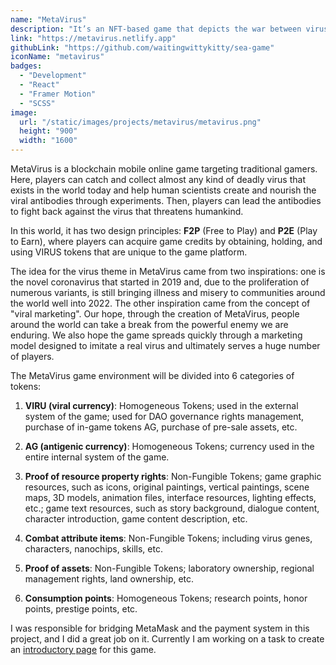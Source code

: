 ```yaml
---
name: "MetaVirus"
description: "It’s an NFT-based game that depicts the war between virus and humankind."
link: "https://metavirus.netlify.app"
githubLink: "https://github.com/waitingwittykitty/sea-game"
iconName: "metavirus"
badges:
  - "Development"
  - "React"
  - "Framer Motion"
  - "SCSS"
image:
  url: "/static/images/projects/metavirus/metavirus.png"
  height: "900"
  width: "1600"
---
```


MetaVirus is a blockchain mobile online game targeting traditional gamers. Here, players can catch and collect almost any kind of deadly virus that exists in the world today and help human scientists create and nourish the viral antibodies through experiments. Then, players can lead the antibodies to fight back against the virus that threatens humankind.

In this world, it has two design principles: **F2P** (Free to Play) and **P2E** (Play to Earn), where players can acquire game credits by obtaining, holding, and using VIRUS tokens that are unique to the game platform.

The idea for ​​the virus theme in MetaVirus came from two inspirations: one is the novel coronavirus that started in 2019 and, due to the proliferation of numerous variants, is still bringing illness and misery to communities around the world well into 2022. The other inspiration came from the concept of "viral marketing". Our hope, through the creation of MetaVirus, people around the world can take a break from the powerful enemy we are enduring. We also hope the game spreads quickly through a marketing model designed to imitate a real virus and ultimately serves a huge number of players.

The MetaVirus game environment will be divided into 6 categories of tokens:

1. **VIRU (viral currency)**: Homogeneous Tokens; used in the external system of the game; used for DAO governance rights management, purchase of in-game tokens AG, purchase of pre-sale assets, etc.

2. **AG (antigenic currency)**: Homogeneous Tokens; currency used in the entire internal system of the game.

3. **Proof of resource property rights**: Non-Fungible Tokens; game graphic resources, such as icons, original paintings, vertical paintings, scene maps, 3D models, animation files, interface resources, lighting effects, etc.; game text resources, such as story background, dialogue content, character introduction, game content description, etc.

4. **Combat attribute items**: Non-Fungible Tokens; including virus genes, characters, nanochips, skills, etc.

5. **Proof of assets**: Non-Fungible Tokens; laboratory ownership, regional management rights, land ownership, etc.

6. **Consumption points**: Homogeneous Tokens; research points, honor points, prestige points, etc.

I was responsible for bridging MetaMask and the payment system in this project, and I did a great job on it. Currently I am working on a task to create an [introductory page](https://metavirus.netlify.app) for this game.
